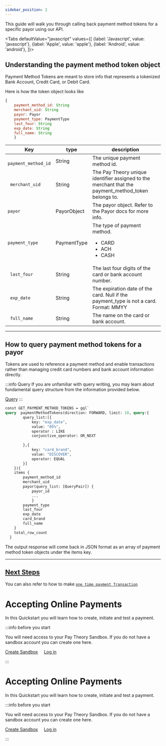 ```yaml
---
sidebar_position: 2
---
```


This guide will walk you through calling back payment method tokens for a specific payor using our API. 


<Tabs
  defaultValue="javascript"
  values={[
    {label: 'Javascript', value: 'javascript'},
    {label: 'Apple', value: 'apple'},
    {label: 'Android', value: 'android'},
  ]}>
  <TabItem value="javascript">

## Understanding the payment method token object
Payment Method Tokens are meant to store info that represents a tokenized Bank Account, Credit Card, or Debit Card.

Here is how the token object looks like
```jsx
{
    payment_method_id: String
    merchant_uid: String
    payor: Payor
    payment_type: PaymentType
    last_four: String
    exp_date: String
    full_name: String
    }

```

|Key                 |type             |description                                 |
|--------------------|-----------------|--------------------------------------------|     
|` payment_method_id`| String          |The unique payment method id.|
|` merchant_uid`     | String          |The Pay Theory unique identifier assigned to the merchant that the payment_method_token belongs to.|
|`payor`             |PayorObject      |The payor object. Refer to the Payor docs for more info.|
|`payment_type `     |PaymentType      | The type of payment method.<ul><li>CARD</li><li>ACH</li><li>CASH</li></ul>
|` last_four`      | String      | The last four digits of the card or bank account number.|
|` exp_date`  |String       |The expiration date of the card. Null if the payment_type is not a card. Format: MMYY|
|` full_name`|String        |The name on the card or bank account.|

***

## How to query payment method tokens for a payor
Tokens are used to reference a payment method and enable transactions rather than managing credit card numbers and bank account information directly.

:::info Query
If you are unfamiliar with query writing, you may learn about fundamental query structure from the information provided below. 

<a href= "../../../tutorial-basics/API/QUERY" class="button button--primary button--md">Query</a>
:::

```graphql
const GET_PAYMENT_METHOD_TOKENS = gql`
query  paymentMethodTokens(direction: FORWARD, limit: 10, query:{
        query_list:[{
            key: "exp_date",
            value: "05%",
            operator : LIKE
            conjunctive_operator: OR_NEXT
            
        },{
            key: "card_brand",
            value: "DISCOVER",
            operator: EQUAL
        }]
    }){
    items {
        payment_method_id
        merchant_uid
        payor(query_list: [QueryPair]) {
            payor_id
            ...
            }
        payment_type
        last_four
        exp_date
        card_brand
        full_name
    }
    total_row_count
  }
```


The output response will come back in JSON format as an array of payment method token objects under the items key.

***

## <ins> Next Steps </ins>
You can also refer to how to make [`one time payment Transaction`](./Making%20a%20Payment%20with%20Payment%20Token.md)
</TabItem>

<TabItem value="apple">
  
  # Accepting Online Payments
  In this Quickstart you will learn how to create, initiate and test a payment.


  :::info before you start

  You will need access to your Pay Theory Sandbox. If you do not have a sandbox account you can create one here.

  <a href="https://start.merchant.dashboard.paytheory.com/settings" class="button button--secondary button--lg">Create Sandbox</a>
  &nbsp;&nbsp;&nbsp;
  <a href="https://start.merchant.dashboard.paytheory.com/settings" class="button button--secondary button--lg">Log in</a>

  :::
  
  </TabItem>
  <TabItem value="android">
  
  # Accepting Online Payments
  In this Quickstart you will learn how to create, initiate and test a payment.


  :::info before you start

  You will need access to your Pay Theory Sandbox. If you do not have a sandbox account you can create one here.

  <a href="https://start.merchant.dashboard.paytheory.com/settings" class="button button--primary button--md">Create Sandbox</a>
  &nbsp;&nbsp;&nbsp;
  <a href="https://start.merchant.dashboard.paytheory.com/settings" class="button button--secondary button--md">Log in</a>

  :::
  </TabItem>

</Tabs>
